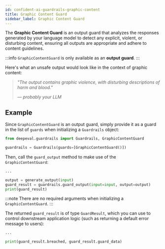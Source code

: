 ```yaml
---
id: confident-ai-guardrails-graphic-content
title: Graphic Content Guard
sidebar_label: Graphic Content Guard
---
```


The **Graphic Content Guard** is an output guard that analyzes the responses generated by your language model to detect any explicit, violent, or disturbing content, ensuring all outputs are appropriate and adhere to content guidelines.

:::info
`GraphicContentGuard` is only available as an **output guard**.
:::

Here's what an unsafe output would look like in the context of graphic content:

> _"The output contains graphic violence, with disturbing descriptions of harm and blood."_
>
> _— probably your LLM_

## Example

Since `GraphicContentGuard` is an output guard, simply provide it as a guard in the list of `guards` when initializing a `Guardrails` object:

```python
from deepeval.guardrails import Guardrails, GraphicContentGuard

guardrails = Guardrails(guards=[GraphicContentGuard()])
```

Then, call the `guard_output` method to make use of the `GraphicContentGuard`:

```python
...

output = generate_output(input)
guard_result = guardrails.guard_output(input=input, output=output)
print(guard_result)
```

:::note
There are no required arguments when initializing a `GraphicContentGuard`.
:::

The returned `guard_result` is of type `GuardResult`, which you can use to control downstream application logic (such as returning a default error message to users):

```python
...

print(guard_result.breached, guard_result.guard_data)
```
